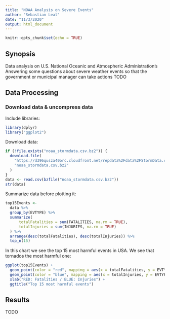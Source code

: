 ```yaml
---
title: "NOAA Analysis on Severe Events"
author: "Sebastian Leal"
date: "11/3/2020"
output: html_document
---
```


```r
knitr::opts_chunk$set(echo = TRUE)
```

## Synopsis

Data analysis on U.S. National Oceanic and Atmospheric Administration's
Answering some questions about severe weather events
so that the government or municipal manager can take actions
TODO

## Data Processing

### Download data & uncompress data

Include libraries:
```r
library(dplyr)
library("ggplot2")
```

Download data:
```r
if (!file.exists("noaa_stormdata.csv.bz2")) {
  download.file(
    "https://d396qusza40orc.cloudfront.net/repdata%2Fdata%2FStormData.csv.bz2",
    "noaa_stormdata.csv.bz2"
  )
}
data <- read.csv(bzfile("noaa_stormdata.csv.bz2"))
str(data)

```

Summarize data before plotting it:

```r
top15Events <-
  data %>%
  group_by(EVTYPE) %>%
  summarize(
      totalFatalities = sum(FATALITIES, na.rm = TRUE),
      totalInjuries = sum(INJURIES, na.rm = TRUE)
  ) %>%
  arrange(desc(totalFatalities), desc(totalInjuries)) %>%
  top_n(15)
```

In this chart we see the top 15 most harmful events in USA. We see that tornados the most harmful one:

```r
ggplot(top15Events) +
  geom_point(color = "red", mapping = aes(x = totalFatalities, y = EVTYPE)) +
  geom_point(color = "blue", mapping = aes(x = totalInjuries, y = EVTYPE)) +
  xlab("RED: Fatalities / BLUE: Injuries") +
  ggtitle("Top 15 most harmful events")

```



## Results

TODO
